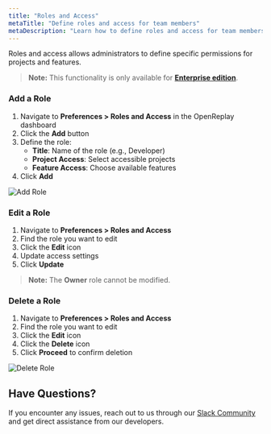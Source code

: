 ```yaml
---
title: "Roles and Access"
metaTitle: "Define roles and access for team members"
metaDescription: "Learn how to define roles and access for team members for OpenReplay Enterprise Edition"
---
```


Roles and access allows administrators to define specific permissions for projects and features. 

> **Note:** This functionality is only available for **[Enterprise edition](https://openreplay.com/enterprise.html)**.

### Add a Role

1. Navigate to **Preferences > Roles and Access** in the OpenReplay dashboard
2. Click the **Add** button
3. Define the role:
   - **Title**: Name of the role (e.g., Developer)
   - **Project Access**: Select accessible projects
   - **Feature Access**: Choose available features
4. Click **Add**

<div style={{ display: 'flex', justifyContent: 'center', alignItems: 'center' }}>
  <img src="./images/roles-and-access/add_role.gif" alt="Add Role" style={{ width: '600px', height: 'auto' }} />
</div>

### Edit a Role
1. Navigate to **Preferences > Roles and Access**
2. Find the role you want to edit
3. Click the **Edit** icon
4. Update access settings
5. Click **Update**

> **Note:** The **Owner** role cannot be modified.

### Delete a Role
1. Navigate to **Preferences > Roles and Access**
2. Find the role you want to edit
3. Click the **Edit** icon
4. Click the **Delete** icon
5. Click **Proceed** to confirm deletion

<div style={{ display: 'flex', justifyContent: 'center', alignItems: 'center' }}>
  <img src="./images/roles-and-access/delete_role.gif" alt="Delete Role" style={{ width: '600px', height: 'auto' }} />
</div>

## Have Questions?

If you encounter any issues, reach out to us through our [Slack Community](#) and get direct assistance from our developers.
